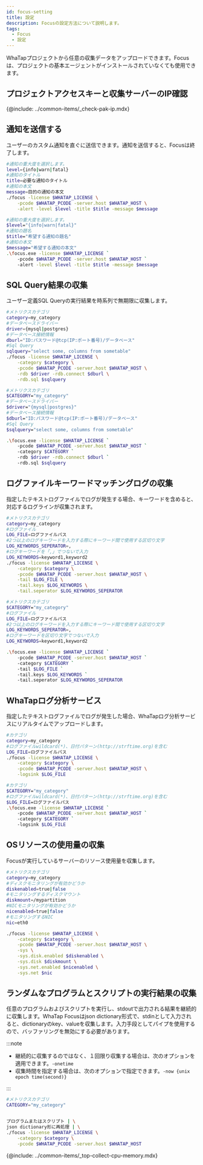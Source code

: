 ```yaml
---
id: focus-setting
title: 設定
description: Focusの設定方法について説明します。
tags:
  - Focus
  - 設定
---
```



WhaTapプロジェクトから任意の収集データをアップロードできます。Focusは、プロジェクトの基本エージェントがインストールされていなくても使用できます。

## プロジェクトアクセスキーと収集サーバーのIP確認

{@include: ../common-items/_check-pak-ip.mdx}

## 通知を送信する

ユーザーのカスタム通知を直ぐに送信できます。通知を送信すると、Focusは終了します。

<Tabs groupId="operating-systems">
<TabItem value="lx" label="Linux Shell">

```bash title=SH
#通知の重大度を選択します。
level={info|warn|fatal}
#通知のタイトル
title=必要な通知のタイトル
#通知の本文
message=目的の通知の本文
./focus -license $WHATAP_LICENSE \
    -pcode $WHATAP_PCODE -server.host $WHATAP_HOST \
    -alert -level $level -title $title -message $message
```

</TabItem>
<TabItem value="wd" label="Windows Powershell">

```bash title='SH'
#通知の重大度を選択します。
$level="{info|warn|fatal}"
#通知の題名
$title="希望する通知の題名"
#通知の本文
$message="希望する通知の本文"
.\focus.exe -license $WHATAP_LICENSE `
    -pcode $WHATAP_PCODE -server.host $WHATAP_HOST `
    -alert -level $level -title $title -message $message
```

</TabItem>
</Tabs>

## SQL Query結果の収集

ユーザー定義SQL Queryの実行結果を時系列で無期限に収集します。

<Tabs groupId="operating-systems">
<TabItem value="lx" label="Linux Shell">

```bash title=SH
#メトリクスカテゴリ
category=my_category
#データベースドライバー
driver={mysql|postgres}
#データベース接続情報
dburl="ID:パスワード@tcp(IP:ポート番号)/データベース"
#Sql Query
sqlquery="select some, columns from sometable"
./focus -license $WHATAP_LICENSE \
    -category $category \
    -pcode $WHATAP_PCODE -server.host $WHATAP_HOST \
    -rdb $driver -rdb.connect $dburl \
    -rdb.sql $sqlquery
```

</TabItem>
<TabItem value="wd" label="Windows Powershell">

```bash title='SH'
#メトリクスカテゴリ
$CATEGORY="my_category"
#データベースドライバー
$driver="{mysql|postgres}"
#データベース接続情報
$dburl="ID:パスワード@tcp(IP:ポート番号)/データベース"
#Sql Query
$sqlquery="select some, columns from sometable"

.\focus.exe -license $WHATAP_LICENSE `
    -pcode $WHATAP_PCODE -server.host $WHATAP_HOST `
    -category $CATEGORY `
    -rdb $driver -rdb.connect $dburl `
    -rdb.sql $sqlquery
```

</TabItem>
</Tabs>

## ログファイルキーワードマッチングログの収集

指定したテキストログファイルでログが発生する場合、キーワードを含めると、対応するログラインが収集されます。

<Tabs groupId="operating-systems">
<TabItem value="lx" label="Linux Shell">

```bash title=SH
#メトリクスカテゴリ
category=my_category
#ログファイル
LOG_FILE=ログファイルパス
#2つ以上のログキーワードを入力する際にキーワード間で使用する区切り文字
LOG_KEYWORDS_SEPERATOR=,
#ログキーワードを「,」でつないで入力
LOG_KEYWORDS=keyword1,keyword2
./focus -license $WHATAP_LICENSE \
    -category $category \
    -pcode $WHATAP_PCODE -server.host $WHATAP_HOST \
    -tail $LOG_FILE \
    -tail.keys $LOG_KEYWORDS \
    -tail.seperator $LOG_KEYWORDS_SEPERATOR
```

</TabItem>
<TabItem value="wd" label="Windows Powershell">

```bash title='SH'
#メトリクスカテゴリ
$CATEGORY="my_category"
#ログファイル
LOG_FILE=ログファイルパス
#2つ以上のログキーワードを入力する際にキーワード間で使用する区切り文字
LOG_KEYWORDS_SEPERATOR=,
#ログキーワードを区切り文字でつないで入力
LOG_KEYWORDS=keyword1,keyword2

.\focus.exe -license $WHATAP_LICENSE `
    -pcode $WHATAP_PCODE -server.host $WHATAP_HOST `
    -category $CATEGORY `
    -tail $LOG_FILE `
    -tail.keys $LOG_KEYWORDS `
    -tail.seperator $LOG_KEYWORDS_SEPERATOR
```

</TabItem>
</Tabs>

## WhaTapログ分析サービス

指定したテキストログファイルでログが発生した場合、WhaTapログ分析サービスにリアルタイムでアップロードします。

<Tabs groupId="operating-systems">
<TabItem value="lx" label="Linux Shell">

```bash title=SH
#カテゴリ
category=my_category
#ログファイルwildcard(*)、日付パターン(http://strftime.org)を含む
LOG_FILE=ログファイルパス
./focus -license $WHATAP_LICENSE \
    -category $category \
    -pcode $WHATAP_PCODE -server.host $WHATAP_HOST \
    -logsink $LOG_FILE
```

</TabItem>
<TabItem value="wd" label="Windows Powershell">

```bash title='SH'
#カテゴリ
$CATEGORY="my_category"
#ログファイルwildcard(*)、日付パターン(http://strftime.org)を含む
$LOG_FILE=ログファイルパス
.\focus.exe -license $WHATAP_LICENSE `
    -pcode $WHATAP_PCODE -server.host $WHATAP_HOST `
    -category $CATEGORY `
    -logsink $LOG_FILE
```

</TabItem>
</Tabs>

## OSリソースの使用量の収集

Focusが実行しているサーバーのリソース使用量を収集します。

```bash title='Linux Shell'
#メトリクスカテゴリ
category=my_category
#ディスクモニタリングが有効かどうか
diskenabled=true|false
#モニタリングするディスクマウント
diskmount=/mypartition
#NICモニタリングが有効かどうか
nicenabled=true|false
#モニタリングするNIC
nic=eth0

./focus -license $WHATAP_LICENSE \
    -category $category \
    -pcode $WHATAP_PCODE -server.host $WHATAP_HOST \
    -sys \
    -sys.disk.enabled $diskenabled \
    -sys.disk $diskmount \
    -sys.net.enabled $nicenabled \
    -sys.net $nic
```

## ランダムなプログラムとスクリプトの実行結果の収集

任意のプログラムおよびスクリプトを実行し、stdoutで出力される結果を継続的に収集します。WhaTap Focusはjson dictionary形式で、stdinとして入力されると、dictionaryのkey、valueを収集します。入力手段としてパイプを使用するので、バッファリングを無効にする必要があります。

:::note

-   継続的に収集するのではなく、１回限り収集する場合は、次のオプションを適用できます。`-onetime`
-   収集時間を指定する場合は、次のオプションで指定できます。`-now {unix epoch time(second)}`

:::

```bash title='Linux Shell'
#メトリクスカテゴリ
CATEGORY="my_category"


プログラムまたはスクリプト | \
json dictionary形に再処理 | \
./focus -license $WHATAP_LICENSE \
    -category $category \
    -pcode $WHATAP_PCODE -server.host $WHATAP_HOST
```

{@include: ../common-items/_top-collect-cpu-memory.mdx}
